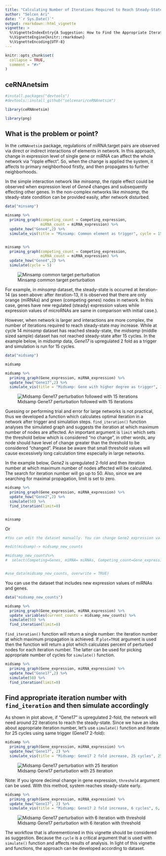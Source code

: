 ```yaml
---
title: "Calculating Number of Iterations Required to Reach Steady-State"
author: "Selcen Ari"
date: "`r Sys.Date()`"
output: rmarkdown::html_vignette
vignette: >
  %\VignetteIndexEntry{A Suggestion: How to Find the Appropriate Iteration for Simulation}
  %\VignetteEngine{knitr::rmarkdown}
  %\VignetteEncoding{UTF-8}
---
```


```r
knitr::opts_chunk$set(
  collapse = TRUE,
  comment = "#>"
)
```

## ceRNAnetsim

```r
#install.packages("devtools")
#devtools::install_github("selcenari/ceRNAnetsim")

library(ceRNAnetsim)
```

```r
library(png)
```

## What is the problem or point?

In the `ceRNAnetsim` package, regulations of miRNA:target pairs are observed via direct or indirect interactions of elements in network. In this approach, change in expression level of single gene or miRNA can affect the whole network via "ripple effect". So, when the change is applied the system, it affects to primary neighborhood firstly, and then propagates to further neighborhoods.

In the simple interaction network like *minsamp*, the ripple effect could be observed when expression level of *Gene4* changes and subsequently effecting other genes. In the non-complex networks like *minsamp*, the steady-state condition can be provided easily, after network disturbed.


```r
data("minsamp")

minsamp %>%
  priming_graph(competing_count = Competing_expression, 
                miRNA_count = miRNA_expression) %>%
  update_how("Gene4",2) %>%
  simulate_vis(title = "Minsamp: Common element as trigger", cycle = 15)


minsamp %>%
  priming_graph(competing_count = Competing_expression, 
                miRNA_count = miRNA_expression) %>%
  update_how("Gene4",2) %>%
  simulate(cycle = 5)
```

![Minsamp common target perturbation](gifs/con_iter_chunk3.gif#center)

For example, in *minsamp* dataset, the steady-state is occurred at iteration-14 (as seen above: after iteration-13, it is observed that there are only orange (miRNAs) and green (competing genes) nodes in network. In this case, genes have new regulated (steady) expression values while expression values of microRNAs are same in comparison with initial case.).

However, when network is larger and interactions are more complex, the number of iterations required to reach steady-state may increase. While at cycle 14 *minsamp* dataset has reached steady-state, the *midsamp* (middle sized sample) dataset has not reached steady-state after 15 cycles. In the example below, in *midsamp* data, *Gene17* is upregulated 2 fold as a trigger and simulation is run for 15 cycles.

```r
data("midsamp")

midsamp
```

```r
midsamp %>%
  priming_graph(Gene_expression, miRNA_expression) %>%
  update_how("Gene17",2) %>%
  simulate_vis(title = "Midsamp: Gene with higher degree as trigger", 15)
```

![Midsamp Gene17 perturbation followed with 15 iterations](gifs/con_iter_chunk4.gif)

Guessing or performing trial and error for large networks is not practical, thus we developed a function which calculates optimal iteration in a network after trigger and simulation steps. `find_iteration()` function analyses the simulated graph and suggests the iteration at which maximum number of nodes are affected. An important argument is `limit` which sets the threshold below which is considered "no change", in other words, any node should have level of change greater than the threshold to be considered "changed". Please be aware that small threshold values will cause excessively long calculation time especially in large networks.

In the example below, *Gene2* is upregulated 2-fold and then iteration number at which maximum number of nodes affected will be calculated. The search for iteration number will go up to 50. Also, since we are searching for maximal propagation, limit is set to zero.

```r
midsamp %>%
  priming_graph(Gene_expression, miRNA_expression) %>%
  update_how("Gene2",2) %>%
  simulate(50) %>% 
  find_iteration(limit=0)


minsamp
```

Or

```r

#You can edit the dataset manually. You can change Gene2 expression value as 20000 and save that as a new dataset (midsamp_new_counts)

#edit(midsamp)-> midsamp_new_counts

#midsamp_new_counts%>%
#  select(Competing=Genes, miRNA= miRNAs, Competing_count=Gene_expression, miRNA_count= miRNA_expression)->midsamp_new_counts


#use_data(midsamp_new_counts, overwrite = TRUE)

```

You can use the dataset that includes new expression values of miRNAs and genes.

```r
data("midsamp_new_counts")

midsamp %>%
  priming_graph(Gene_expression, miRNA_expression) %>%
  update_variables(current_counts = midsamp_new_counts) %>%
  simulate(50) %>% 
  find_iteration(limit=0)
```

`find_iteration()` function will return a single number: the iteration number at which maximum propagation is achieved. If `plot=TRUE` argument is used then the function will return a plot which calculates percent of perturbed nodes for each iteration number. The latter can be used for picking appropriate number of cycles for `simulate()` function.

```r
midsamp %>%
  priming_graph(Gene_expression, miRNA_expression) %>%
  update_how("Gene17",2) %>%
  simulate(50) %>% 
  find_iteration(limit=0)

```

## Find appropriate iteration number with `find_iteration` and then simulate accordingly

As shown in plot above, if "Gene17" is upregulated 2-fold, the network will need around 22 iterations to reach the steady-state. Since we have an idea about appropriate iteration number, let's use `simulate()` function and iterate for 25 cycles using same trigger (Gene17 2-fold):

```r
midsamp %>%
  priming_graph(Gene_expression, miRNA_expression) %>%
  update_how("Gene17", 2) %>%
  simulate_vis(title = "Midsamp: Gene17 2 fold increase, 25 cycles", 25)
```

![Midsamp Gene17 perturbation with 25 iteration](gifs/con_iter_chunk7.gif#center)

Note: If you ignore decimal change in gene expression, `threshold` argument can be used. With this method, system reaches steady-state early.

```r

midsamp %>%
  priming_graph(Gene_expression, miRNA_expression) %>%
  update_how("Gene17", 2) %>%
  simulate_vis(title = "Midsamp: Gene17 2 fold increase, 6 cycles", 6, threshold = 1)

```

![Midsamp Gene17 perturbation with 6 iteration with threshold](gifs/con_iter_chunk8.gif#center)

The workflow that is aforementioned in this vignette should be considered as suggestion. Because the `cycle` is a critical argument that is used with `simulate()` function and affects results of analysis. In light of this vignette and functions, the approach can be developed according to dataset.

